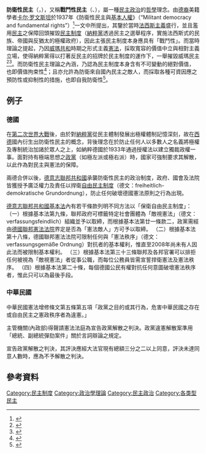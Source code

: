 {{expand|time=2014-05-24T03:43:16+00:00}}
'''防衛性民主'''（{{lang-en|Defensive democracy}}，{{lang-de|Wehrhafte Demokratie}}），又稱'''戰鬥性民主'''（{{lang-en|Militant Democracy}}、{{lang-de|Streitbare Demokratie}}），屬一種[[民主政治|民主政治]]的[[哲學|哲學]]理念。由[[德裔|德裔]]美籍學者[[卡尔·罗文斯坦|卡尔·罗文斯坦]]於1937年《防衛性民主與[[基本人權|基本人權]]》（“Militant democracy and fundamental rights”）<ref>{{Cite journal|title=Militant Democracy and Fundamental Rights, I|url=https://www.jstor.org/stable/1948164|last=Loewenstein|first=Karl|date=1937|journal=The American Political Science Review|issue=3|doi=10.2307/1948164|volume=31|pages=417–432|issn=0003-0554}}</ref>一文中所提出，其鑒於當時[[法西斯主義|法西斯主義]]盛行，並且濫用[[民主|民主]]之保障回頭摧毀[[民主制度|民主制度]]（[[納粹黨|納粹黨]]透過民主之選舉程序，實施法西斯式的民族、帝國與反猶太的極權政府），因此主張民主制度本身應具有「戰鬥性」。而當時理論之提起，乃因[[威瑪共和|威瑪共和]]時期之形式主義[[憲法|憲法]]，採取寬容的價值中立與相對主義立場，使得納粹黨得以打著反民主的招牌於民主制度的運作下，一舉摧毀威瑪民主<ref>{{Cite journal|title=防禦性民主與德國民主的正常化|url=http://www.airitilibrary.com/Publication/alDetailedMesh?DocID=19956584-201010-201111140010-201111140010-53-101|last=忠|first=蕭國|date=2010-10|journal=社會科學論叢|issue=2|volume=4|pages=53–101|language=zh|issn=1995-6584|access-date=2019-04-19|archive-date=2019-04-19|archive-url=https://web.archive.org/web/20190419100847/http://www.airitilibrary.com/Publication/alDetailedMesh%3FDocID%3D19956584-201010-201111140010-201111140010-53-101|dead-url=no}}</ref><ref>{{Cite journal|title=Balancing Security and Liberty in Germany|url=https://papers.ssrn.com/abstract=1980670|last=Miller|first=Russell|date=2012-01-06|issue=ID 1980670|location=Rochester, NY|language=en|journal=|access-date=2019-04-19|archive-date=2019-07-13|archive-url=https://web.archive.org/web/20190713051152/https://papers.ssrn.com/sol3/papers.cfm?abstract_id=1980670|dead-url=no}}</ref>。而防衛性民主理論之內涵，乃認為民主制度本身含有不可變動的絕對價值，也即價值拘束性<ref>{{Cite journal|title=防衛性民主|url=http://lawdata.com.tw/tw/detail.aspx?no=4363|last=詹鎮榮|date=2004-04-01|issue=18|pages=30–33|journal=|access-date=2019-04-19|archive-date=2019-07-13|archive-url=https://web.archive.org/web/20190713051141/http://lawdata.com.tw/tw/detail.aspx?no=4363|dead-url=no}}</ref>；且亦允許為防衛來自國內民主之敵人，而採取各種可資因應之預防性或抑制性的措施，也即自我防衛性<ref>{{Cite journal|title=From Militant Democracy to the Preventive State?|author=Andras Sajo|url=https://www.researchgate.net/publication/295858972_From_Militant_Democracy_to_the_Preventive_State|journal=Cardozo law review|issue=27|doi=|others=|year=2006|volume=|page=2225-2294|pmid=|access-date=2019-04-19|archive-date=2019-07-13|archive-url=https://web.archive.org/web/20190713051141/https://www.researchgate.net/publication/295858972_From_Militant_Democracy_to_the_Preventive_State|dead-url=no}}</ref>。

==例子==
===德國===
在[[第二次世界大戰|第二次世界大戰]]後，由於對[[納粹黨|納粹黨]]從民主體制發展出極權體制記憶深刻，故在[[西德|西德]]國內衍生出防衛性民主的概念，背後理念在於防止任何人以多數人之名義將極權及專制統治加諸於眾人之上，如納粹德國於1933年通過授權法以建立獨裁政權一事。面對持有極端思想之[[政黨|政黨]]（如極左派或極右派）時，國家可強制要求其解散，以此作為對民主與憲法的保障。

兩德合併以後，[[德意志聯邦共和國|德意志聯邦共和國]]承襲防衛性民主的政治制度，政府、國會及法院皆獲授予廣泛權力及責任以捍衛[[自由民主制度|自由民主制度]]（德文：freiheitlich-demokratische Grundordnung），防止任何破壞德國憲法原則之行為出現。

[[德意志聯邦共和國基本法|德意志聯邦共和國基本法]]內有若干條款列明不同方法以「保衛自由民主制度」：
（一）根據基本法第九條，聯邦政府可標籤特定社會團體為「敵視憲法」（德文：verfassungsfeindlich）組織並予以取締，而根據基本法第廿一條款二，政黨需經由[[德國聯邦憲法法院|德國聯邦憲法法院]]界定是否為「憲法敵人」方可予以取締。
（二）根據基本法第十八條，德國聯邦憲法法院可限制任何與「憲法秩序」（德文：verfassungsgemäße Ordnung）對抗者的基本權利，惟直至2008年尚未有人因此法而被限制基本權利。
（三）根據基本法第三十三條聯邦及各邦官署可以排拒任何被視為「敵視憲法」者從事公職，而每位公務員皆需宣誓捍衛憲法及憲法秩序。
（四）根據基本法第二十條，每個德國公民有權對抗任何意圖破壞憲法秩序者，惟此只可以為最後手段。

===中華民國===
中華民國憲法增修條文第五條第五項「政黨之目的或其行為，危害中華民國之存在或自由民主之憲政秩序者為違憲。」

主管機關(內政部)得聲請憲法法庭為宣告政黨解散之判決。政黨違憲解散案準用「總統、副總統彈劾案件」關於言詞辯論之規定。

宣告政黨解散之判決，其評決應經大法官現有總額三分之二以上同意，評決未達同意人數時，應為不予解散之判決。

== 參考資料 ==
[[Category:民主制度|Category:民主制度]]
[[Category:政治學理論|Category:政治學理論]]
[[Category:民主政治|Category:民主政治]]
[[Category:各类型民主|Category:各类型民主]]